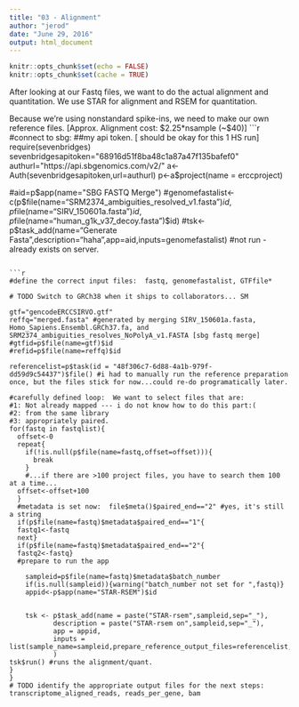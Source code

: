 ```yaml
---
title: "03 - Alignment"
author: "jerod"
date: "June 29, 2016"
output: html_document
---
```


```r
knitr::opts_chunk$set(echo = FALSE)
knitr::opts_chunk$set(cache = TRUE)
```


After looking at our Fastq files, we want to do the actual alignment and quantitation.
We use STAR for alignment and RSEM for quantitation.

Because we're using nonstandard spike-ins, we need to make our own reference files.
[Approx. Alignment cost:  $2.25*nsample (~$40)]
```r
#connect to sbg:
##my api token. [ should be okay for this 1 HS run]
require(sevenbridges)
sevenbridgesapitoken="68916d51f8ba48c1a87a47f135bafef0"
authurl="https://api.sbgenomics.com/v2/"
a<-Auth(sevenbridgesapitoken,url=authurl)
p<-a$project(name = erccproject)

#aid=p$app(name="SBG FASTQ Merge")
#genomefastalist<-c(p$file(name="SRM2374_ambiguities_resolved_v1.fasta")$id,p$file(name="SIRV_150601a.fasta")$id,p$file(name="human_g1k_v37_decoy.fasta")$id) 
#tsk<-p$task_add(name="Generate Fasta",description="haha",app=aid,inputs=genomefastalist)
#not run - already exists on server.
```

```r
#define the correct input files:  fastq, genomefastalist, GTFfile*

# TODO Switch to GRCh38 when it ships to collaborators... SM

gtf="gencodeERCCSIRVO.gtf" 
reffq="merged.fasta" #generated by merging SIRV_150601a.fasta, Homo_Sapiens.Ensembl.GRCh37.fa, and SRM2374_ambiguities_resolves_NoPolyA_v1.FASTA [sbg fastq merge]
#gtfid=p$file(name=gtf)$id
#refid=p$file(name=reffq)$id

referencelist=p$task(id = "48f306c7-6d88-4a1b-979f-dd59d9c54437")$file() #i had to manually run the reference preparation once, but the files stick for now...could re-do programatically later.

#carefully defined loop:  We want to select files that are:
#1: Not already mapped --- i do not know how to do this part:(
#2: from the same library
#3: appropriately paired.
for(fastq in fastqlist){
  offset<-0
  repeat{
    if(!is.null(p$file(name=fastq,offset=offset))){
      break
    }
    #...if there are >100 project files, you have to search them 100 at a time...
  offset<-offset+100
  }
  #metadata is set now:  file$meta()$paired_end=="2" #yes, it's still a string
  if(p$file(name=fastq)$metadata$paired_end=="1"{
  fastq1<-fastq
  next}
  if(p$file(name=fastq)$metadata$paired_end=="2"{
  fastq2<-fastq}
  #prepare to run the app 

    sampleid=p$file(name=fastq)$metadata$batch_number
    if(is.null(sampleid)){warning("batch_number not set for ",fastq)}
    appid<-p$app(name="STAR-RSEM")$id
    
    
    tsk <- p$task_add(name = paste("STAR-rsem",sampleid,sep="_"), 
           description = paste("STAR-rsem on",sampleid,sep="_"), 
           app = appid,
           inputs = list(sample_name=sampleid,prepare_reference_output_files=referencelist,input_archive_file=p$file(name=fastq1),input_archive_file_1=p$file(name=fastq2))
           )
tsk$run() #runs the alignment/quant.
}
}
# TODO identify the appropriate output files for the next steps: transcriptome_aligned_reads, reads_per_gene, bam

````